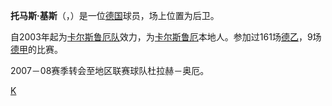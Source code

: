 {{expand|time=2007-10-01T19:10:11Z}}
'''托马斯·基斯'''（'''{{lang|de|Thomas Kies}}'''，{{bd|1975年|10月16日|catIdx=F}}）是一位[[德国|德国]]球员，场上位置为后卫。

自2003年起为[[卡尔斯鲁厄体育俱乐部|卡尔斯鲁厄队]]效力，为[[卡尔斯鲁厄|卡尔斯鲁厄]]本地人。参加过161场[[德乙|德乙]]，9场[[德甲|德甲]]的比赛。

2007－08赛季转会至地区联赛球队杜拉赫－奥厄。


[[Category:德国男子足球运动员|K]]